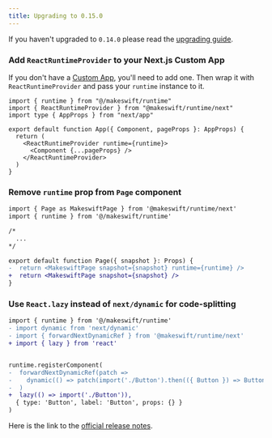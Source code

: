 ```yaml
---
title: Upgrading to 0.15.0
---
```


If you haven't upgraded to `0.14.0` please read the [upgrading guide](/upgrading/0.14.0).

### Add `ReactRuntimeProvider` to your Next.js Custom App

If you don't have a [Custom App](https://nextjs.org/docs/pages/building-your-application/routing/custom-app), you'll need to add one. Then wrap it with `ReactRuntimeProvider` and pass your `runtime` instance to it.

```tsx pages/_app.tsx
import { runtime } from "@/makeswift/runtime"
import { ReactRuntimeProvider } from "@makeswift/runtime/next"
import type { AppProps } from "next/app"

export default function App({ Component, pageProps }: AppProps) {
  return (
    <ReactRuntimeProvider runtime={runtime}>
      <Component {...pageProps} />
    </ReactRuntimeProvider>
  )
}
```

### Remove `runtime` prop from `Page` component

```diff pages/[[...path]].tsx
import { Page as MakeswiftPage } from '@makeswift/runtime/next'
import { runtime } from '@/makeswift/runtime'

/*
  ...
*/

export default function Page({ snapshot }: Props) {
-  return <MakeswiftPage snapshot={snapshot} runtime={runtime} />
+  return <MakeswiftPage snapshot={snapshot} />
}
```

### Use `React.lazy` instead of `next/dynamic` for code-splitting

```diff makeswift/components.tsx
import { runtime } from '@/makeswift/runtime'
- import dynamic from 'next/dynamic'
- import { forwardNextDynamicRef } from '@makeswift/runtime/next'
+ import { lazy } from 'react'


runtime.registerComponent(
-  forwardNextDynamicRef(patch =>
-    dynamic(() => patch(import('./Button').then(({ Button }) => Button)))
-  )
+  lazy(() => import('./Button')),
  { type: 'Button', label: 'Button', props: {} }
)

```

Here is the link to the [official release notes](https://github.com/makeswift/makeswift/releases/tag/%40makeswift%2Fruntime%400.15.0).
